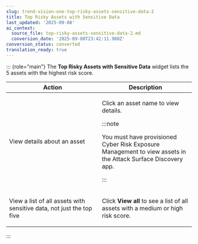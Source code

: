 ```yaml
---
slug: trend-vision-one-top-risky-assets-sensitive-data-2
title: Top Risky Assets with Sensitive Data
last_updated: '2025-09-08'
ai_context:
  source_file: top-risky-assets-sensitive-data-2.md
  conversion_date: '2025-09-08T23:42:11.988Z'
conversion_status: converted
translation_ready: true
---
```


::: {role="main"}
The **Top Risky Assets with Sensitive Data** widget lists the 5 assets with the highest risk score.

<table>
<colgroup>
<col style="width: 50%" />
<col style="width: 50%" />
</colgroup>
<thead>
<tr>
<th>Action</th>
<th>Description</th>
</tr>
</thead>
<tbody>
<tr>
<td><p>View details about an asset</p></td>
<td><p>Click an asset name to view details.</p>


:::note

You must have provisioned Cyber Risk Exposure Management to view assets in the Attack Surface Discovery app.


:::

</td>
</tr>
<tr>
<td><p>View a list of all assets with sensitive data, not just the top five</p></td>
<td><p>Click <strong>View all</strong> to see a list of all assets with a medium or high risk score.</p></td>
</tr>
</tbody>
</table>
:::
